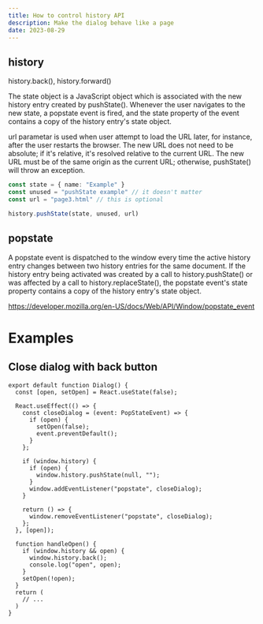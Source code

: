 ```yaml
---
title: How to control history API
description: Make the dialog behave like a page
date: 2023-08-29
---
```


## history

history.back(), history.forward()

The state object is a JavaScript object which is associated with the new history entry created by pushState(). Whenever the user navigates to the new state, a popstate event is fired, and the state property of the event contains a copy of the history entry's state object.

url parametar is used when user attempt to load the URL later, for instance, after the user restarts the browser. The new URL does not need to be absolute; if it's relative, it's resolved relative to the current URL. The new URL must be of the same origin as the current URL; otherwise, pushState() will throw an exception.

```ts
const state = { name: "Example" }
const unused = "pushState example" // it doesn't matter
const url = "page3.html" // this is optional

history.pushState(state, unused, url)
```

## popstate

A popstate event is dispatched to the window every time the active history entry changes between two history entries for the same document. If the history entry being activated was created by a call to history.pushState() or was affected by a call to history.replaceState(), the popstate event's state property contains a copy of the history entry's state object.

https://developer.mozilla.org/en-US/docs/Web/API/Window/popstate_event

# Examples

## Close dialog with back button

```tsx showLineNumbers
export default function Dialog() {
  const [open, setOpen] = React.useState(false);

  React.useEffect(() => {
    const closeDialog = (event: PopStateEvent) => {
      if (open) {
        setOpen(false);
        event.preventDefault();
      }
    };

    if (window.history) {
      if (open) {
        window.history.pushState(null, "");
      }
      window.addEventListener("popstate", closeDialog);
    }

    return () => {
      window.removeEventListener("popstate", closeDialog);
    };
  }, [open]);

  function handleOpen() {
    if (window.history && open) {
      window.history.back();
      console.log("open", open);
    }
    setOpen(!open);
  }
  return (
    // ...
  )
}
```
